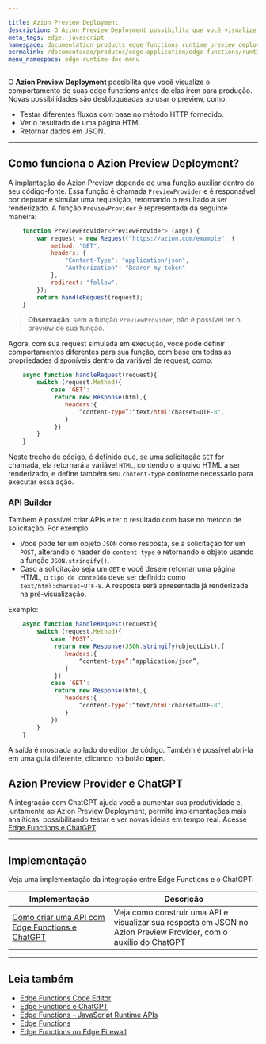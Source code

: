 ```yaml
---

title: Azion Preview Deployment
description: O Azion Preview Deployment possibilita que você visualize o comportamento de suas funções de borda antes de elas irem para produção.
meta_tags: edge, javascript
namespace: documentation_products_edge_functions_runtime_preview_deployment
permalink: /documentacao/produtos/edge-application/edge-functions/runtime-api/preview-deployment/
menu_namespace: edge-runtime-doc-menu
---
```


O **Azion Preview Deployment** possibilita que você visualize o comportamento de suas edge functions antes de elas irem para produção. Novas possibilidades são desbloqueadas ao usar o preview, como:

- Testar diferentes fluxos com base no método HTTP fornecido.
- Ver o resultado de uma página HTML.
- Retornar dados em JSON.

---

## Como funciona o Azion Preview Deployment?

A implantação do Azion Preview depende de uma função auxiliar dentro do seu código-fonte. Essa função é chamada `PreviewProvider` e é responsável por depurar e simular uma requisição, retornando o resultado a ser renderizado. A função `PreviewProvider` é representada da seguinte maneira:

```js
    function PreviewProvider<PreviewProvider> (args) {
        var request = new Request("https://azion.com/example", {
            method: "GET",
            headers: {
                "Content-Type": "application/json",
                "Authorization": "Bearer my-token"
            },
            redirect: "follow",
        });
        return handleRequest(request);
    }
```

> **Observação**: sem a função `PreviewProvider`, não é possível ter o preview de sua função.

Agora, com sua request simulada em execução, você pode definir comportamentos diferentes para sua função, com base em todas as propriedades disponíveis dentro da variável de request, como:

```js
    async function handleRequest(request){
        switch (request.Method){
            case ‘GET’:
             return new Response(html,{
                headers:{
                    “content-type”:“text/html:charset=UTF-8",
                }
             })
        }
    }
```

Neste trecho de código, é definido que, se uma solicitação `GET` for chamada, ela retornará a variável `HTML`, contendo o arquivo HTML a ser renderizado, e define também seu `content-type` conforme necessário para executar essa ação.

### API Builder

Também é possível criar APIs e ter o resultado com base no método de solicitação. Por exemplo:

- Você pode ter um objeto `JSON` como resposta, se a solicitação for um `POST`, alterando o header do `content-type` e retornando o objeto usando a função `JSON.stringify()`.
- Caso a solicitação seja um `GET` e você deseje retornar uma página HTML, o `tipo de conteúdo` deve ser definido como `text/html:charset=UTF-8`. A resposta será apresentada já renderizada na pré-visualização.

Exemplo:

```js
    async function handleRequest(request){
        switch (request.Method){
            case ‘POST’:
             return new Response(JSON.stringify(objectList),{
                headers:{
                    “content-type”:“application/json”,
                }
             })
            case ‘GET’:
             return new Response(html,{
                headers:{
                    “content-type”:“text/html:charset=UTF-8",
                }
            })
        }
    }
```

A saída é mostrada ao lado do editor de código. Também é possível abri-la em uma guia diferente, clicando no botão **open**.

## Azion Preview Provider e ChatGPT

A integração com ChatGPT ajuda você a aumentar sua produtividade e, juntamente ao Azion Preview Deployment, permite implementações mais analíticas, possibilitando testar e ver novas ideias em tempo real. Acesse [Edge Functions e ChatGPT](/pt-br/documentacao/devtools/runtime-api/ai-integration/).

---

## Implementação

Veja uma implementação da integração entre Edge Functions e o ChatGPT:

| Implementação | Descrição |
| --- | --- |
| [Como criar uma API com Edge Functions e ChatGPT](/pt-br/documentacao/produtos/guias/edge-functions/api-builder/) | Veja como construir uma API e visualizar sua resposta em JSON no Azion Preview Provider, com o auxílio do ChatGPT |

---

## Leia também

- [Edge Functions Code Editor](/pt-br/documentacao/devtools/runtime-api/code-editor/)
- [Edge Functions e ChatGPT](/pt-br/documentacao/devtools/runtime-api/ai-integration/)
- [Edge Functions - JavaScript Runtime APIs](/pt-br/documentacao/produtos/edge-application/edge-functions/runtime-apis/javascript/)
- [Edge Functions](/pt-br/documentacao/produtos/edge-application/edge-functions/)
- [Edge Functions no Edge Firewall](/pt-br/documentacao/produtos/edge-firewall/edge-functions/firewall/)


